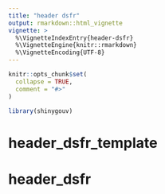 ```yaml
---
title: "header dsfr"
output: rmarkdown::html_vignette
vignette: >
  %\VignetteIndexEntry{header-dsfr}
  %\VignetteEngine{knitr::rmarkdown}
  %\VignetteEncoding{UTF-8}
---
```


```r
knitr::opts_chunk$set(
  collapse = TRUE,
  comment = "#>"
)
```

```r
library(shinygouv)
```

<!-- WARNING - This vignette is generated by {fusen} from /dev/v1.7.2/composant/flat_header.Rmd: do not edit by hand -->

# header_dsfr_template

    

  
  

  


# header_dsfr

